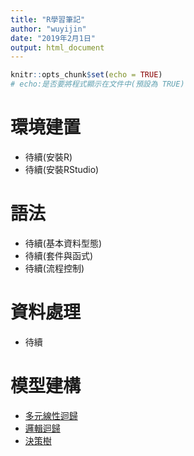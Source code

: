---
title: "R學習筆記"
author: "wuyijin"
date: "2019年2月1日"
output: html_document
---

```{r setup, include=FALSE}
knitr::opts_chunk$set(echo = TRUE)
# echo:是否要將程式顯示在文件中(預設為 TRUE)
```

# 環境建置
- 待續(安裝R)
- 待續(安裝RStudio)

# 語法
- 待續(基本資料型態)
- 待續(套件與函式)
- 待續(流程控制)

# 資料處理
- 待續

# 模型建構
- <a href="https://yijinwu1.github.io/R/MultipleRegression.html" target="_blank">多元線性迴歸</a>
- <a href="https://yijinwu1.github.io/Demo/reman.html" target="_blank">邏輯迴歸</a>
- <a href="https://yijinwu1.github.io/Demo/reman.html" target="_blank">決策樹</a>